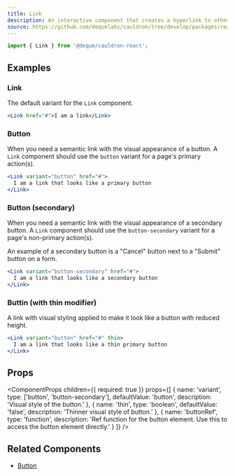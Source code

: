 ```yaml
---
title: Link
description: An interactive component that creates a hyperlink to other web pages, files, email addresses, locations on the same page, etc.
source: https://github.com/dequelabs/cauldron/tree/develop/packages/react/src/components/Link/index.tsx
---
```



```js
import { Link } from '@deque/cauldron-react';
```

## Examples

### Link

The default variant for the `Link` component.

```jsx example
<Link href="#">I am a link</Link>
```

### Button

When you need a semantic link with the visual appearance of a button. A `Link` component should use the `button` variant for a page's primary action(s).

```jsx example
<Link variant="button" href="#">
  I am a link that looks like a primary button
</Link>
```

### Button (secondary)

When you need a semantic link with the visual appearance of a secondary button. A `Link` component should use the `button-secondary` variant for a page's non-primary action(s).

An example of a secondary button is a "Cancel" button next to a "Submit" button on a form.

```jsx example
<Link variant="button-secondary" href="#">
  I am a link that looks like a secondary button
</Link>
```

### Buttin (with thin modifier)

A link with visual styling applied to make it look like a button with reduced height.

```jsx example
<Link variant="button" href="#" thin>
  I am a link that looks like a thin primary button
</Link>
```

## Props

<ComponentProps
  children={{
    required: true
  }}
  props={[
    {
      name: 'variant',
      type: ['button', 'button-secondary'],
      defaultValue: 'button',
      description: 'Visual style of the button.'
    },
    {
      name: 'thin',
      type: 'boolean',
      defaultValue: 'false',
      description: 'Thinner visual style of button.'
    },
    {
      name: 'buttonRef',
      type: 'function',
      description:
        'Ref function for the button element. Use this to access the button element directly.'
    }
  ]}
/>

## Related Components

- [Button](./Button)

